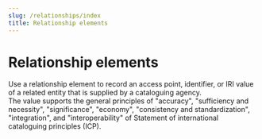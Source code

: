 ```yaml
---
slug: /relationships/index
title: Relationship elements
---
```

# Relationship elements

<div className="guid">
Use a relationship element to record an access point, identifier, or IRI value of a related entity that is supplied by a cataloguing agency.
</div>

<div className="guid">
The value supports the general principles of "accuracy", "sufficiency and necessity", "significance", "economy", "consistency and standardization", "integration", and "interoperability" of <OutLink href="https://repository.ifla.org/handle/20.500.14598/80">Statement of international cataloguing principles (ICP)</OutLink>.
</div>

